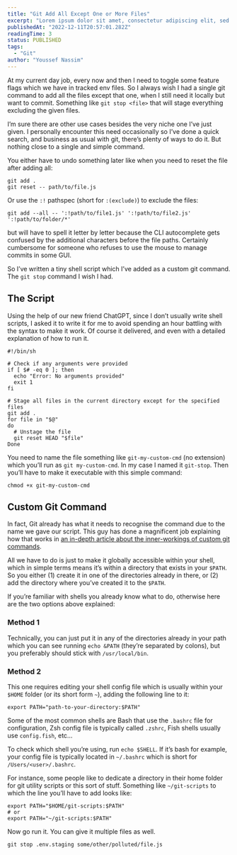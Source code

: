 ```yaml
---
title: "Git Add All Except One or More Files"
excerpt: "Lorem ipsum dolor sit amet, consectetur adipiscing elit, sed do eiusmod tempor incididunt ut labore et dolore magna aliqua. Praesent elementum facilisis leo vel fringilla est ullamcorper eget. At imperdiet dui accumsan sit amet nulla facilities morbi tempus."
publishedAt: "2022-12-11T20:57:01.282Z"
readingTime: 3
status: PUBLISHED
tags:
  - "Git"
author: "Youssef Nassim"
---
```


At my current day job, every now and then I need to toggle some feature flags which we have in tracked env files. So I always wish I had a single git command to add all the files except that one, when I still need it locally but want to commit. Something like `git stop <file>` that will stage everything excluding the given files.

I’m sure there are other use cases besides the very niche one I’ve just given. I personally encounter this need occasionally so I’ve done a quick search, and business as usual with git, there’s plenty of ways to do it. But nothing close to a single and simple command.

You either have to undo something later like when you need to reset the file after adding all:

```shell
git add .
git reset -- path/to/file.js
```

Or use the `:!` pathspec (short for `:(exclude)`) to exclude the files:

```shell
git add --all -- ':!path/to/file1.js' ':!path/to/file2.js' ':!path/to/folder/*'
```

but will have to spell it letter by letter because the CLI autocomplete gets confused by the additional characters before the file paths. Certainly cumbersome for someone who refuses to use the mouse to manage commits in some GUI.

So I’ve written a tiny shell script which I’ve added as a custom git command. The `git stop` command I wish I had.

## The Script

Using the help of our new friend ChatGPT, since I don’t usually write shell scripts, I asked it to write it for me to avoid spending an hour battling with the syntax to make it work. Of course it delivered, and even with a detailed explanation of how to run it.

```shell showLineNumbers showLineNumbers title="Users/youssef/bin/git-stop"
#!/bin/sh

# Check if any arguments were provided
if [ $# -eq 0 ]; then
  echo "Error: No arguments provided"
  exit 1
fi

# Stage all files in the current directory except for the specified files
git add .
for file in "$@"
do
  # Unstage the file
  git reset HEAD "$file"
Done
```

You need to name the file something like `git-my-custom-cmd` (no extension) which you’ll run as `git my-custom-cmd`. In my case I named it `git-stop`. Then you’ll have to make it executable with this simple command:

```shell
chmod +x git-my-custom-cmd
```

## Custom Git Command

In fact, Git already has what it needs to recognise the command due to the name we gave our script. This guy has done a magnificent job explaining how that works in [an in-depth article about the inner-workings of custom git commands](https://nathancraddock.com/blog/2022/custom-git-commands/).

All we have to do is just to make it globally accessible within your shell, which in simple terms means it’s within a directory that exists in your `$PATH`. So you either (1) create it in one of the directories already in there, or (2) add the directory where you’ve created it to the `$PATH`.

If you’re familiar with shells you already know what to do, otherwise here are the two options above explained:

### Method 1

Technically, you can just put it in any of the directories already in your path which you can see running `echo &PATH` (they’re separated by colons), but you preferably should stick with `/usr/local/bin`.

### Method 2

This one requires editing your shell config file which is usually within your `$HOME` folder (or its short form `~`), adding the following line to it:

```shell
export PATH="path-to-your-directory:$PATH"
```

Some of the most common shells are Bash that use the `.bashrc` file for configuration, Zsh config file is typically called `.zshrc`, Fish shells usually use `config.fish`, etc…

To check which shell you’re using, run `echo $SHELL`. If it’s bash for example, your config file is typically located in `~/.bashrc` which is short for `/Users/<user>/.bashrc`.

For instance, some people like to dedicate a directory in their home folder for git utility scripts or this sort of stuff. Something like `~/git-scripts` to which the line you’ll have to add looks like:

```shell
export PATH="$HOME/git-scripts:$PATH"
# or
export PATH="~/git-scripts:$PATH"
```

Now go run it. You can give it multiple files as well.

```shell
git stop .env.staging some/other/polluted/file.js
```
